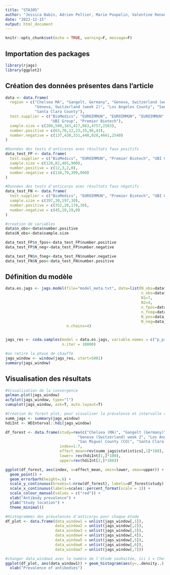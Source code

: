 ---
title: "STA305"
author: "Jessica Babin, Adrien Peltier, Marie Poupelin, Valentine Renaudeau"
date: "2022-12-15"
output: html_document
---

```{r setup, include=FALSE}
knitr::opts_chunk$set(echo = TRUE, warning=F, message=F)
```

## Importation des packages

```{r}
library(rjags)
library(ggplot2)
```

## Création des données présentes dans l'article

```{r}
data <- data.frame(
  region = c("Chelsea MA", "Gangelt, Germany", "Geneva, Switzerland (week 1)",
             "Geneva, Switzerland (week 2)", "Los Angeles County", "San Miguel County",
             "Santa Clara County"),
  test.supplier = c("BioMedics", "EUROIMMUN", "EUROIMMUN", "EUROIMMUN", "Premier Biotech",
                    "UBI Group", "Premier Biotech"),
  sample.size = c(200,500,343,417,863,4757,2583),
  number.positive = c(63,70,12,23,35,96,43),
  number.negative = c(137,430,331,440,828,4661,2540)
)

#Données des tests d'anticorps avec résultats faux positifs
data_test_FP <- data.frame(
  test.supplier = c("BioMedics", "EUROIMMUN", "Premier Biotech", "UBI Group"),
  sample.size = c(128,82,401,900),
  number.positive = c(12,3,2,0),
  number.negative = c(116,79,399,900)
)

#Données des tests d'anticorps avec résultats faux négatifs
data_test_FN <- data.frame(
  test.supplier = c("BioMedics", "EUROIMMUN", "Premier Biotech", "UBI Group"),
  sample.size = c(397,30,197,30),
  number.positive = c(352,20,178,30),
  number.negative = c(45,10,19,0)
)

#creation de variables
data$n_obs<-data$number.positive
data$N_obs<-data$sample.size

data_test_FP$n_fpos<-data_test_FP$number.positive
data_test_FP$N_neg<-data_test_FP$number.negative

data_test_FN$n_fneg<-data_test_FN$number.negative
data_test_FN$N_pos<-data_test_FN$number.positive
```

## Définition du modèle

```{r}
data.es.jags <- jags.model(file="model_meta.txt", data=list(N_obs=data$N_obs,
                                                            n_obs=data$n_obs,
                                                            N1=7,
                                                            N2=4,
                                                            n_fpos=data_test_FP$n_fpos,
                                                            n_fneg=data_test_FN$n_fneg,
                                                            N_pos=data_test_FN$N_pos,
                                                            N_neg=data_test_FP$N_neg),
                           n.chains=4)


jags_res <- coda.samples(model = data.es.jags, variable.names = c("p_prev"),
                         n.iter = 10000)

#on retire la phase de chauffe
jags_window <- window(jags_res, start=5001)
summary(jags_window)
```

## Visualisation des résultats

```{r}
#Visualisation de la convergence
gelman.plot(jags_window)
acfplot(jags_window, type="l")
cumuplot(jags_window, ask=T, auto.layout=T)

#Création du forest plot, pour visualiser la prévalence et intervalle de crédibilité pour chaque étude
summ_jags <- summary(jags_window)
hdiInt <- HDInterval::hdi(jags_window)

df_forest <- data.frame(study=rev(c("Chelsea (MA)", "Gangelt (Germany)", "Geneva (Switzerland) week 1",
                                "Geneva (Switzerland) week 2", "Los Angeles County (CA)",
                                "San Miguel County (CO)", "Santa Clara County (CA)")),
                        index=1:7,
                        effect_mean=rev(summ_jags$statistics[,1]*100),
                        lower= rev(hdiInt[1,]*100),
                        upper=rev(hdiInt[2,]*100))

ggplot(df_forest, aes(index, x=effect_mean, xmin=lower, xmax=upper)) +
  geom_point() +
  geom_errorbarh(height=.6) +
  scale_y_continuous(breaks=1:nrow(df_forest), labels=df_forest$study) +
  scale_x_continuous(labels=scales::percent_format(scale = 1)) +
  scale_colour_manual(values = c("red")) +
  xlab("Antibody prevalence") +
  ylab("Study location") +
  theme_minimal()

#Histogrammes des prévalences d'anticorps pour chaque étude
df_plot <- data.frame(data_window1 = unlist(jags_window[,1]),
                      data_window2 = unlist(jags_window[,2]),
                      data_window3 = unlist(jags_window[,3]),
                      data_window4 = unlist(jags_window[,4]),
                      data_window5 = unlist(jags_window[,5]),
                      data_window6 = unlist(jags_window[,6]),
                      data_window7 = unlist(jags_window[,7]))

#changer data_window1 avec le numéro de l'étude souhaitée, ici 1 = Chelsea (MA)
ggplot(df_plot, aes(data_window1)) + geom_histogram(aes(y=..density..), colour="black") +
  xlab("Prevalence of antibodies")
```

